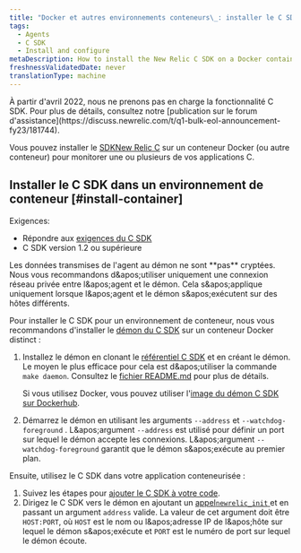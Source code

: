 ```yaml
---
title: "Docker et autres environnements conteneurs\_: installer le C SDK"
tags:
  - Agents
  - C SDK
  - Install and configure
metaDescription: How to install the New Relic C SDK on a Docker container (or other container) to monitor one or more of your C applications.
freshnessValidatedDate: never
translationType: machine
---
```


<Callout variant="important" title="AVIS DE FIN DE VIE">
  À partir d'avril 2022, nous ne prenons pas en charge la fonctionnalité C SDK. Pour plus de détails, consultez notre [publication sur le forum d'assistance](https://discuss.newrelic.com/t/q1-bulk-eol-announcement-fy23/181744).
</Callout>

Vous pouvez installer le [SDKNew Relic C](/docs/agents/c-sdk/get-started/introduction-c-sdk) sur un conteneur Docker (ou autre conteneur) pour monitorer une ou plusieurs de vos applications C.

## Installer le C SDK dans un environnement de conteneur [#install-container]

Exigences:

* Répondre aux [exigences du C SDK](/docs/agents/c-sdk/get-started/c-sdk-compatibility-requirements)
* C SDK version 1.2 ou supérieure

<Callout variant="caution">
  Les données transmises de l'agent au démon ne sont **pas** cryptées. Nous vous recommandons d&amp;apos;utiliser uniquement une connexion réseau privée entre l&amp;apos;agent et le démon. Cela s&amp;apos;applique uniquement lorsque l&amp;apos;agent et le démon s&amp;apos;exécutent sur des hôtes différents.
</Callout>

Pour installer le C SDK pour un environnement de conteneur, nous vous recommandons d'installer le [démon du C SDK](/docs/agents/c-sdk/get-started/introduction-c-sdk#architecture) sur un conteneur Docker distinct :

1. Installez le démon en clonant le [référentiel C SDK](https://github.com/newrelic/c-sdk) et en créant le démon. Le moyen le plus efficace pour cela est d&amp;apos;utiliser la commande `make daemon`. Consultez le [fichier README.md](https://github.com/newrelic/c-sdk/blob/master/README.md#building-the-c-sdk) pour plus de détails.

   Si vous utilisez Docker, vous pouvez utiliser l'[image du démon C SDK sur Dockerhub](https://hub.docker.com/r/newrelic/c-daemon).

2. Démarrez le démon en utilisant les arguments `--address` et `--watchdog-foreground` . L&amp;apos;argument `--address` est utilisé pour définir un port sur lequel le démon accepte les connexions. L&amp;apos;argument `--watchdog-foreground` garantit que le démon s&amp;apos;exécute au premier plan.

Ensuite, utilisez le C SDK dans votre application conteneurisée :

1. Suivez les étapes pour [ajouter le C SDK à votre code](/docs/agents/c-sdk/install-configure/install-c-sdk-compile-link-your-code).
2. Dirigez le C SDK vers le démon en ajoutant un [appel`newrelic_init` ](https://newrelic.github.io/c-sdk/libnewrelic_8h.html#a03f07e64a51b5f0cd51caa4f28c8b6c1)et en passant un argument `address` valide. La valeur de cet argument doit être `HOST:PORT`, où `HOST` est le nom ou l&amp;apos;adresse IP de l&amp;apos;hôte sur lequel le démon s&amp;apos;exécute et `PORT` est le numéro de port sur lequel le démon écoute.